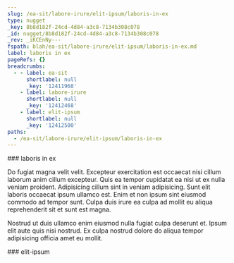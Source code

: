 ```yaml
---
slug: /ea-sit/labore-irure/elit-ipsum/laboris-in-ex
type: nugget
_key: 8b8d182f-24cd-4d84-a3c8-7134b308c078
_id: nugget/8b8d182f-24cd-4d84-a3c8-7134b308c078
_rev: _iKCEnNy---
fspath: blah/ea-sit/labore-irure/elit-ipsum/laboris-in-ex.md
label: laboris in ex
pageRefs: {}
breadcrumbs:
  - - label: ea-sit
      shortlabel: null
      _key: '12411968'
    - label: labore-irure
      shortlabel: null
      _key: '12412468'
    - label: elit-ipsum
      shortlabel: null
      _key: '12412500'
paths:
  - /ea-sit/labore-irure/elit-ipsum/laboris-in-ex
---
```


<NuggetArea>
<Nugget slug="/ea-sit/labore-irure/elit-ipsum/laboris-in-ex" type="nugget" _key="8b8d182f-24cd-4d84-a3c8-7134b308c078" _id="nugget/8b8d182f-24cd-4d84-a3c8-7134b308c078" _rev="_iKCEnNy---" fspath="blah/ea-sit/labore-irure/elit-ipsum/laboris-in-ex.md" label="laboris in ex" paths="/ea-sit/labore-irure/elit-ipsum/laboris-in-ex">
<NuggetBody>
### laboris in ex

Do fugiat magna velit velit. Excepteur exercitation est occaecat nisi cillum laborum anim cillum excepteur. Quis ea tempor cupidatat ea nisi ut ex nulla veniam proident. Adipisicing cillum sint in veniam adipisicing. Sunt elit laboris occaecat ipsum ullamco est. Enim et non ipsum sint eiusmod commodo ad tempor sunt. Culpa duis irure ea culpa ad mollit eu aliqua reprehenderit sit et sunt est magna.

Nostrud ut duis ullamco enim eiusmod nulla fugiat culpa deserunt et. Ipsum elit aute quis nisi nostrud. Ex culpa nostrud dolore do aliqua tempor adipisicing officia amet eu mollit.

</NuggetBody>
<Breadcrumbs>
<Crumbs>
<Crumb _key="12411968" label="ea-sit" /><Crumb _key="12412468" label="labore-irure" /><Crumb _key="12412500" label="elit-ipsum" />
</Crumbs>
</Breadcrumbs>
</Nugget>

<NuggetsInbound>
</NuggetsInbound>
<NuggetsOutbound>
</NuggetsOutbound>
</NuggetArea>
<PassagesInbound>
<Passage direction="inbound" type="passage" _key="12412500" _id="passage/12412500" _rev="_iKCEnNu--_" label="elit-ipsum" passage="elit-ipsum" fspath="blah/ea-sit/labore-irure/elit-ipsum" paths="/ea-sit/labore-irure/elit-ipsum" slug="/ea-sit/labore-irure/elit-ipsum">
<NuggetBody>
### elit-ipsum

</NuggetBody>
<Breadcrumbs>
<Crumbs>
<Crumb _key="12411968" label="ea-sit" /><Crumb _key="12412468" label="labore-irure" />
</Crumbs>
</Breadcrumbs>
</Passage>

</PassagesInbound>
<PassagesOutbound>
</PassagesOutbound>